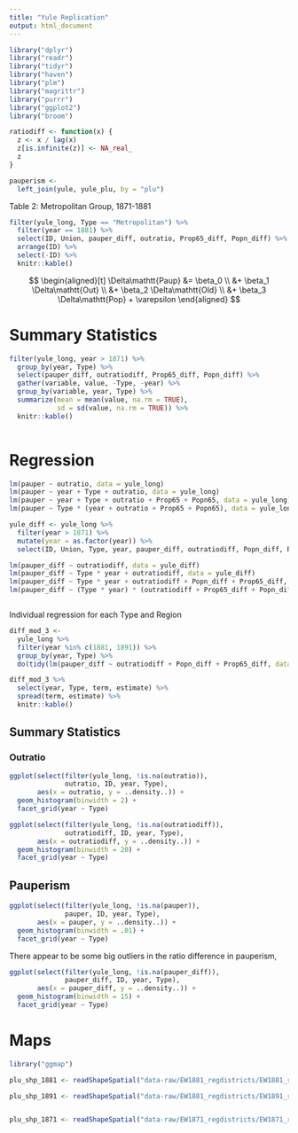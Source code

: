 ```yaml
---
title: "Yule Replication"
output: html_document
---
```


```r
library("dplyr")
library("readr")
library("tidyr")
library("haven")
library("plm")
library("magrittr")
library("purrr")
library("ggplot2")
library("broom")
```

```r
ratiodiff <- function(x) {
  z <- x / lag(x)
  z[is.infinite(z)] <- NA_real_
  z
}
```

```r
pauperism <-
  left_join(yule, yule_plu, by = "plu")
```

Table 2: Metropolitan Group, 1871-1881
```r
filter(yule_long, Type == "Metropolitan") %>%
  filter(year == 1881) %>%
  select(ID, Union, pauper_diff, outratio, Prop65_diff, Popn_diff) %>%
  arrange(ID) %>%
  select(-ID) %>%
  knitr::kable()
```

$$
\begin{aligned}[t]
\Delta\mathtt{Paup} &= \beta_0  \\
          &+ \beta_1 \Delta\mathtt{Out} \\
          &+ \beta_2 \Delta\mathtt{Old} \\
          &+ \beta_3 \Delta\mathtt{Pop} + \varepsilon
\end{aligned}
$$

# Summary Statistics

```r
filter(yule_long, year > 1871) %>%
  group_by(year, Type) %>%
  select(pauper_diff, outratiodiff, Prop65_diff, Popn_diff) %>%
  gather(variable, value, -Type, -year) %>%
  group_by(variable, year, Type) %>%
  summarize(mean = mean(value, na.rm = TRUE),
            sd = sd(value, na.rm = TRUE)) %>%
  knitr::kable()
  
```


# Regression

```r
lm(pauper ~ outratio, data = yule_long)
lm(pauper ~ year + Type + outratio, data = yule_long)
lm(pauper ~ year + Type + outratio + Prop65 + Popn65, data = yule_long)
lm(pauper ~ Type * (year + outratio + Prop65 + Popn65), data = yule_long)
```


```r
yule_diff <- yule_long %>%
  filter(year > 1871) %>%
  mutate(year = as.factor(year)) %>%
  select(ID, Union, Type, year, pauper_diff, outratiodiff, Popn_diff, Prop65_diff)

lm(pauper_diff ~ outratiodiff, data = yule_diff)
lm(pauper_diff ~ Type * year + outratiodiff, data = yule_diff)
lm(pauper_diff ~ Type * year + outratiodiff + Popn_diff + Prop65_diff, data = yule_diff)
lm(pauper_diff ~ (Type * year) * (outratiodiff + Prop65_diff + Popn_diff), data = yule_diff)



```

Individual regression for each Type and Region
```r
diff_mod_3 <-
  yule_long %>%
  filter(year %in% c(1881, 1891)) %>%
  group_by(year, Type) %>%
  do(tidy(lm(pauper_diff ~ outratiodiff + Popn_diff + Prop65_diff, data = .))) 

diff_mod_3 %>%
  select(year, Type, term, estimate) %>%
  spread(term, estimate) %>%
  knitr::kable()
```

## Summary Statistics

### Outratio 

```r
ggplot(select(filter(yule_long, !is.na(outratio)),
              outratio, ID, year, Type),
       aes(x = outratio, y = ..density..)) +
  geom_histogram(binwidth = 2) +
  facet_grid(year ~ Type)
```

```r
ggplot(select(filter(yule_long, !is.na(outratiodiff)),
              outratiodiff, ID, year, Type),
       aes(x = outratiodiff, y = ..density..)) +
  geom_histogram(binwidth = 20) +
  facet_grid(year ~ Type)
```

## Pauperism 

```r
ggplot(select(filter(yule_long, !is.na(pauper)),
              pauper, ID, year, Type),
       aes(x = pauper, y = ..density..)) +
  geom_histogram(binwidth = .01) +
  facet_grid(year ~ Type)
```

There appear to be some big outliers in the ratio difference
in pauperism,
```r
ggplot(select(filter(yule_long, !is.na(pauper_diff)),
              pauper_diff, ID, year, Type),
       aes(x = pauper_diff, y = ..density..)) +
  geom_histogram(binwidth = 15) +
  facet_grid(year ~ Type)
```

# Maps

```r
library("ggmap")

plu_shp_1881 <- readShapeSpatial("data-raw/EW1881_regdistricts/EW1881_regdistricts/EW1881_regdistricts.shp")

plu_shp_1891 <- readShapeSpatial("data-raw/EW1881_regdistricts/EW1891_regdistricts/EW1891_regdistricts.shp")


plu_shp_1871 <- readShapeSpatial("data-raw/EW1871_regdistricts/EW1871_regdistricts/EW1871_regdistricts.shp")

```


